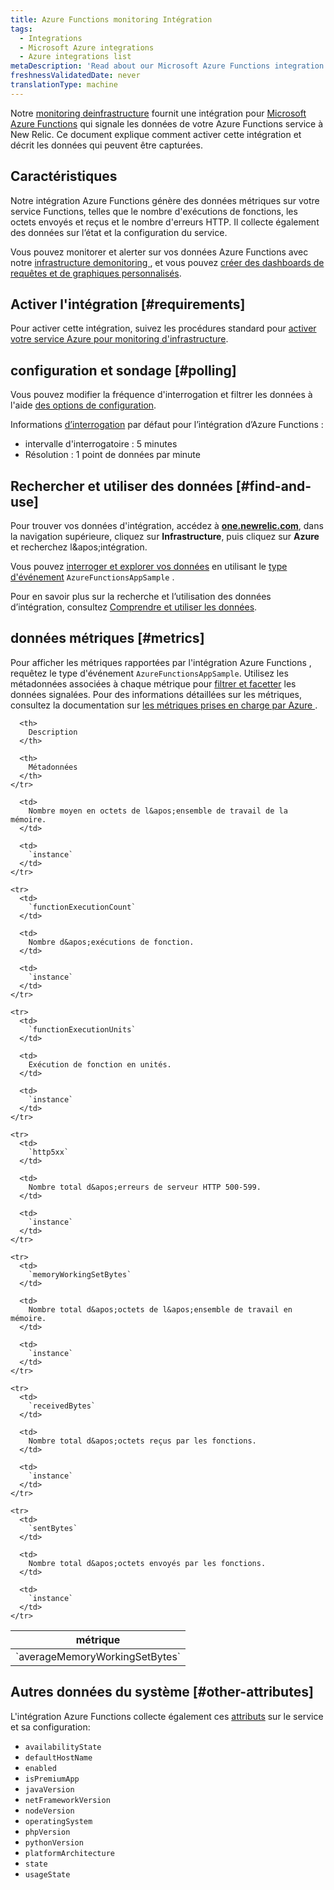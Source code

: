 ```yaml
---
title: Azure Functions monitoring Intégration
tags:
  - Integrations
  - Microsoft Azure integrations
  - Azure integrations list
metaDescription: 'Read about our Microsoft Azure Functions integration: what data it reports, and how to enable it.'
freshnessValidatedDate: never
translationType: machine
---
```


Notre [monitoring deinfrastructure](/docs/infrastructure) fournit une intégration pour [Microsoft Azure Functions](https://azure.microsoft.com/en-us/services/functions/) qui signale les données de votre Azure Functions service à New Relic. Ce document explique comment activer cette intégration et décrit les données qui peuvent être capturées.

## Caractéristiques

Notre intégration Azure Functions génère des données métriques sur votre service Functions, telles que le nombre d&apos;exécutions de fonctions, les octets envoyés et reçus et le nombre d&apos;erreurs HTTP. Il collecte également des données sur l’état et la configuration du service.

Vous pouvez monitorer et alerter sur vos données Azure Functions avec notre [infrastructure demonitoring ](/docs/infrastructure), et vous pouvez [créer des dashboards de requêtes et de graphiques personnalisés](/docs/using-new-relic/data/understand-data/query-new-relic-data).

## Activer l&apos;intégration [#requirements]

Pour activer cette intégration, suivez les procédures standard pour [activer votre service Azure pour monitoring d&apos;infrastructure](/docs/infrastructure/microsoft-azure-integrations/getting-started/activate-azure-integrations).

## configuration et sondage [#polling]

Vous pouvez modifier la fréquence d&apos;interrogation et filtrer les données à l&apos;aide [des options de configuration](/docs/integrations/new-relic-integrations/getting-started/configure-polling-frequency-data-collection-cloud-integrations).

Informations [d’interrogation](/docs/infrastructure/microsoft-azure-integrations/azure-integrations-list/azure-polling-intervals-infrastructure-integrations) par défaut pour l’intégration d’Azure Functions :

* intervalle d&apos;interrogatoire : 5 minutes
* Résolution : 1 point de données par minute

## Rechercher et utiliser des données [#find-and-use]

Pour trouver vos données d&apos;intégration, accédez à <DNT>**[one.newrelic.com](https://one.newrelic.com/all-capabilities)**</DNT>, dans la navigation supérieure, cliquez sur <DNT>**Infrastructure**</DNT>, puis cliquez sur <DNT>**Azure**</DNT> et recherchez l&amp;apos;intégration.

Vous pouvez [interroger et explorer vos données](/docs/using-new-relic/data/understand-data/query-new-relic-data) en utilisant le [type d&apos;événement](/docs/data-apis/understand-data/new-relic-data-types/#event-data) `AzureFunctionsAppSample` .

Pour en savoir plus sur la recherche et l’utilisation des données d’intégration, consultez [Comprendre et utiliser les données](/docs/infrastructure/integrations/find-use-infrastructure-integration-data).

## données métriques [#metrics]

Pour afficher les métriques rapportées par l&apos;intégration Azure Functions , requêtez le type d&apos;événement `AzureFunctionsAppSample`. Utilisez les métadonnées associées à chaque métrique pour [filtrer et facetter](/docs/infrastructure/integrations-getting-started/getting-started/understand-integration-data-data-types#metric) les données signalées. Pour des informations détaillées sur les métriques, consultez la documentation sur [les métriques prises en charge par Azure ](https://docs.microsoft.com/en-us/azure/azure-monitor/platform/metrics-supported#microsoftwebsites-functions).

<table>
  <thead>
    <tr>
      <th style={{ width: "290px" }}>
        métrique
      </th>

      <th>
        Description
      </th>

      <th>
        Métadonnées
      </th>
    </tr>
  </thead>

  <tbody>
    <tr>
      <td>
        `averageMemoryWorkingSetBytes`
      </td>

      <td>
        Nombre moyen en octets de l&apos;ensemble de travail de la mémoire.
      </td>

      <td>
        `instance`
      </td>
    </tr>

    <tr>
      <td>
        `functionExecutionCount`
      </td>

      <td>
        Nombre d&apos;exécutions de fonction.
      </td>

      <td>
        `instance`
      </td>
    </tr>

    <tr>
      <td>
        `functionExecutionUnits`
      </td>

      <td>
        Exécution de fonction en unités.
      </td>

      <td>
        `instance`
      </td>
    </tr>

    <tr>
      <td>
        `http5xx`
      </td>

      <td>
        Nombre total d&apos;erreurs de serveur HTTP 500-599.
      </td>

      <td>
        `instance`
      </td>
    </tr>

    <tr>
      <td>
        `memoryWorkingSetBytes`
      </td>

      <td>
        Nombre total d&apos;octets de l&apos;ensemble de travail en mémoire.
      </td>

      <td>
        `instance`
      </td>
    </tr>

    <tr>
      <td>
        `receivedBytes`
      </td>

      <td>
        Nombre total d&apos;octets reçus par les fonctions.
      </td>

      <td>
        `instance`
      </td>
    </tr>

    <tr>
      <td>
        `sentBytes`
      </td>

      <td>
        Nombre total d&apos;octets envoyés par les fonctions.
      </td>

      <td>
        `instance`
      </td>
    </tr>
  </tbody>
</table>

## Autres données du système [#other-attributes]

L&apos;intégration Azure Functions collecte également ces [attributs](/docs/accounts-partnerships/education/getting-started-new-relic/glossary#attribute) sur le service et sa configuration:

* `availabilityState`
* `defaultHostName`
* `enabled`
* `isPremiumApp`
* `javaVersion`
* `netFrameworkVersion`
* `nodeVersion`
* `operatingSystem`
* `phpVersion`
* `pythonVersion`
* `platformArchitecture`
* `state`
* `usageState`